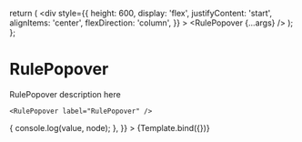 

<Meta title="Base/RulePopover" component={RulePopover} />

  return (
    <div
      style={{
        height: 600,
        display: 'flex',
        justifyContent: 'start',
        alignItems: 'center',
        flexDirection: 'column',
      }}
    >
      <PopoverPanel trigger="click">
        <RulePopover {...args} />
      </PopoverPanel>
    </div>
  );
};

# RulePopover

RulePopover description here

```tsx
<RulePopover label="RulePopover" />
```

<Canvas>
  <Story
    name="RulePopover"
    args={{
      dataset: dataset,
      onClick: ({value, node}) => {
        console.log(value, node);
      },
    }}
  >
    {Template.bind({})}
  </Story>
</Canvas>

<ArgsTable story="RulePopover" />
